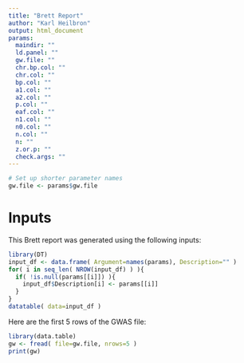 ```yaml
---
title: "Brett Report"
author: "Karl Heilbron"
output: html_document
params:
  maindir: ""
  ld.panel: ""
  gw.file: ""
  chr.bp.col: ""
  chr.col: ""
  bp.col: ""
  a1.col: ""
  a2.col: ""
  p.col: ""
  eaf.col: ""
  n1.col: ""
  n0.col: ""
  n.col: ""
  n: ""
  z.or.p: ""
  check.args: ""
---
```


```r
# Set up shorter parameter names
gw.file <- params$gw.file
```

# Inputs
This Brett report was generated using the following inputs:
```r
library(DT)
input_df <- data.frame( Argument=names(params), Description="" )
for( i in seq_len( NROW(input_df) ) ){
  if( !is.null(params[[i]]) ){
    input_df$Description[i] <- params[[i]]
  }
}
datatable( data=input_df )
```

Here are the first 5 rows of the GWAS file:
```r
library(data.table)
gw <- fread( file=gw.file, nrows=5 )
print(gw)
```




